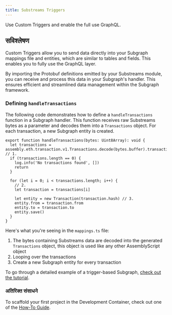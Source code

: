 ```yaml
---
title: Substreams Triggers
---
```


Use Custom Triggers and enable the full use GraphQL.

## सविश्लेषण

Custom Triggers allow you to send data directly into your Subgraph mappings file and entities, which are similar to tables and fields. This enables you to fully use the GraphQL layer.

By importing the Protobuf definitions emitted by your Substreams module, you can receive and process this data in your Subgraph's handler. This ensures efficient and streamlined data management within the Subgraph framework.

### Defining `handleTransactions`

The following code demonstrates how to define a `handleTransactions` function in a Subgraph handler. This function receives raw Substreams bytes as a parameter and decodes them into a `Transactions` object. For each transaction, a new Subgraph entity is created.

```tsx
export function handleTransactions(bytes: Uint8Array): void {
  let transactions = assembly.eth.transaction.v1.Transactions.decode(bytes.buffer).transactions // 1.
  if (transactions.length == 0) {
    log.info('No transactions found', [])
    return
  }

  for (let i = 0; i < transactions.length; i++) {
    // 2.
    let transaction = transactions[i]

    let entity = new Transaction(transaction.hash) // 3.
    entity.from = transaction.from
    entity.to = transaction.to
    entity.save()
  }
}
```

Here's what you're seeing in the `mappings.ts` file:

1. The bytes containing Substreams data are decoded into the generated `Transactions` object, this object is used like any other AssemblyScript object
2. Looping over the transactions
3. Create a new Subgraph entity for every transaction

To go through a detailed example of a trigger-based Subgraph, [check out the tutorial](/sps/tutorial/).

### अतिरिक्त संसाधने

To scaffold your first project in the Development Container, check out one of the [How-To Guide](/substreams/developing/dev-container/).

